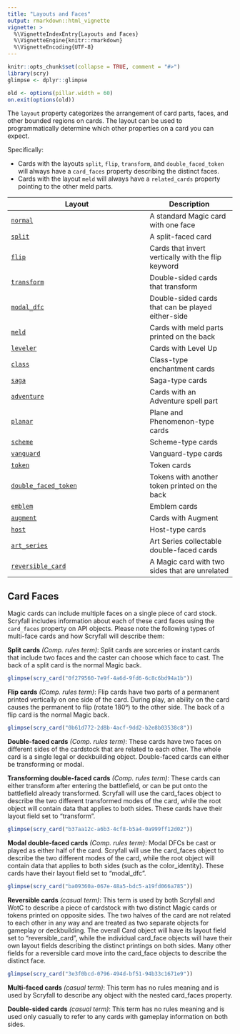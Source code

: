 ```yaml
---
title: "Layouts and Faces"
output: rmarkdown::html_vignette
vignette: >
  %\VignetteIndexEntry{Layouts and Faces}
  %\VignetteEngine{knitr::rmarkdown}
  %\VignetteEncoding{UTF-8}
---
```


```r
knitr::opts_chunk$set(collapse = TRUE, comment = "#>")
library(scry)
glimpse <- dplyr::glimpse

old <- options(pillar.width = 60)
on.exit(options(old))
```

The `layout` property categorizes the arrangement of card parts, faces, and
other bounded regions on cards. The layout can be used to programmatically
determine which other properties on a card you can expect.

Specifically:

- Cards with the layouts `split`, `flip`, `transform`, and `double_faced_token`
  will always have a `card_faces` property describing the distinct faces.
- Cards with the layout `meld` will always have a `related_cards` property
  pointing to the other meld parts.

| Layout                                                                            | Description                                        |
| --------------------------------------------------------------------------------- | -------------------------------------------------- |
| [`normal`](https://scryfall.com/search?q=layout%3Anormal)                         | A standard Magic card with one face                |
| [`split`](https://scryfall.com/search?q=layout%3Asplit)                           | A split-faced card                                 |
| [`flip`](https://scryfall.com/search?q=layout%3Aflip)                             | Cards that invert vertically with the flip keyword |
| [`transform`](https://scryfall.com/search?q=layout%3Atransform)                   | Double-sided cards that transform                  |
| [`modal_dfc`](https://scryfall.com/search?q=layout%3Amodal_dfc)                   | Double-sided cards that can be played either-side  |
| [`meld`](https://scryfall.com/search?q=layout%3Ameld)                             | Cards with meld parts printed on the back          |
| [`leveler`](https://scryfall.com/search?q=layout%3Aleveler)                       | Cards with Level Up                                |
| [`class`](https://scryfall.com/search?q=layout%3Aclass)                           | Class-type enchantment cards                       |
| [`saga`](https://scryfall.com/search?q=layout%3Asaga)                             | Saga-type cards                                    |
| [`adventure`](https://scryfall.com/search?q=layout%3Aadventure)                   | Cards with an Adventure spell part                 |
| [`planar`](https://scryfall.com/search?q=layout%3Aplanar)                         | Plane and Phenomenon-type cards                    |
| [`scheme`](https://scryfall.com/search?q=layout%3Ascheme)                         | Scheme-type cards                                  |
| [`vanguard`](https://scryfall.com/search?q=layout%3Avanguard)                     | Vanguard-type cards                                |
| [`token`](https://scryfall.com/search?q=layout%3Atoken)                           | Token cards                                        |
| [`double_faced_token`](https://scryfall.com/search?q=layout%3Adouble_faced_token) | Tokens with another token printed on the back      |
| [`emblem`](https://scryfall.com/search?q=layout%3Aemblem)                         | Emblem cards                                       |
| [`augment`](https://scryfall.com/search?q=layout%3Aaugment)                       | Cards with Augment                                 |
| [`host`](https://scryfall.com/search?q=layout%3Ahost)                             | Host-type cards                                    |
| [`art_series`](https://scryfall.com/search?q=layout%3Aart_series)                 | Art Series collectable double-faced cards          |
| [`reversible_card`](https://scryfall.com/search?q=layout%3Areversible_card)       | A Magic card with two sides that are unrelated     |

## Card Faces

Magic cards can include multiple faces on a single piece of card stock. Scryfall
includes information about each of these card faces using the `card_faces`
property on API objects. Please note the following types of multi-face cards and
how Scryfall will describe them:

**Split cards** _(Comp. rules term)_: Split cards are sorceries or instant cards
that include two faces and the caster can choose which face to cast. The back of
a split card is the normal Magic back.

```r
glimpse(scry_card("0f279560-7e9f-4a6d-9fd6-6c8c6bd94a1b"))
```

**Flip cards** _(Comp. rules term)_: Flip cards have two parts of a permanent
printed vertically on one side of the card. During play, an ability on the card
causes the permanent to flip (rotate 180°) to the other side. The back of a flip
card is the normal Magic back.

```r
glimpse(scry_card("0b61d772-2d8b-4acf-9dd2-b2e8b03538c8"))
```

**Double-faced cards** _(Comp. rules term)_: These cards have two faces on
different sides of the cardstock that are related to each other. The whole card
is a single legal or deckbuilding object. Double-faced cards can either be
transforming or modal.

**Transforming double-faced cards** _(Comp. rules term)_: These cards can either
transform after entering the battlefield, or can be put onto the battlefield
already transformed. Scryfall will use the card_faces object to describe the two
different transformed modes of the card, while the root object will contain data
that applies to both sides. These cards have their layout field set to
"transform".

```r
glimpse(scry_card("b37aa12c-a6b3-4cf8-b5a4-0a999ff12d02"))
```

**Modal double-faced cards** _(Comp. rules term)_: Modal DFCs be cast or played
as either half of the card. Scryfall will use the card_faces object to describe
the two different modes of the card, while the root object will contain data
that applies to both sides (such as the color_identity). These cards have their
layout field set to "modal_dfc".

```r
glimpse(scry_card("ba09360a-067e-48a5-bdc5-a19fd066a785"))
```

**Reversible cards** _(casual term)_: This term is used by both Scryfall and
WotC to describe a piece of cardstock with two distinct Magic cards or tokens
printed on opposite sides. The two halves of the card are not related to each
other in any way and are treated as two separate objects for gameplay or
deckbuilding. The overall Card object will have its layout field set to
"reversible_card", while the individual card_face objects will have their own
layout fields describing the distinct printings on both sides. Many other fields
for a reversible card move into the card_face objects to describe the distinct
face.

```r
glimpse(scry_card("3e3f0bcd-0796-494d-bf51-94b33c1671e9"))
```

**Multi-faced cards** _(casual term)_: This term has no rules meaning and is
used by Scryfall to describe any object with the nested card_faces property.

**Double-sided cards** _(casual term)_: This term has no rules meaning and is
used only casually to refer to any cards with gameplay information on both
sides.
